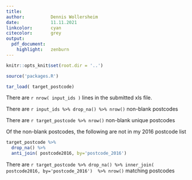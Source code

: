 ```yaml
---
title:           
author:          Dennis Wollersheim 
date:            11.11.2021
linkcolor:       cyan
citecolor:       grey
output:
  pdf_document:
    highlight:   zenburn
---
```


\tableofcontents



```r

knitr::opts_knit$set(root.dir = '..') 

source('packages.R')

```


```r

tar_load( target_postcode)

```

There are `r nrow( input_ids )` lines in the submitted xls file.

There are `r input_ids %>% drop_na() %>% nrow() ` non-blank postcodes

There are `r target_postcode %>% nrow()  ` non-blank unique postcodes

Of the non-blank postcodes, the following are not in my 2016 postcode list

```r

target_postcode %>%
  drop_na() %>%
  anti_join( postcode2016, by='postcode_2016') 


```

There are `r target_postcode %>% drop_na() %>% inner_join( postcode2016, by='postcode_2016')  %>% nrow() ` matching postcodes


